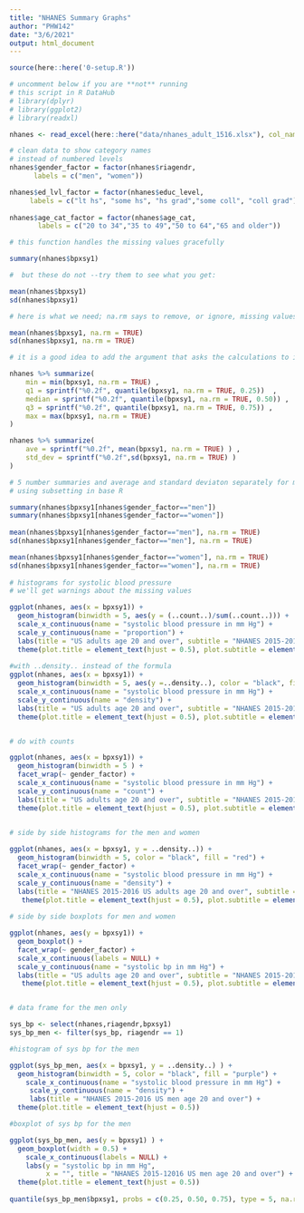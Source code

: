```yaml
---
title: "NHANES Summary Graphs"
author: "PHW142"
date: "3/6/2021"
output: html_document
---
```


```r
source(here::here('0-setup.R'))

# uncomment below if you are **not** running
# this script in R DataHub
# library(dplyr)
# library(ggplot2)
# library(readxl)

nhanes <- read_excel(here::here("data/nhanes_adult_1516.xlsx"), col_names = TRUE)
```

```r
# clean data to show category names
# instead of numbered levels
nhanes$gender_factor = factor(nhanes$riagendr,
      labels = c("men", "women"))

nhanes$ed_lvl_factor = factor(nhanes$educ_level, 
     labels = c("lt hs", "some hs", "hs grad","some coll", "coll grad") )   
     
nhanes$age_cat_factor = factor(nhanes$age_cat,
       labels = c("20 to 34","35 to 49","50 to 64","65 and older"))   
```


```r

# this function handles the missing values gracefully

summary(nhanes$bpxsy1)

#  but these do not --try them to see what you get:

mean(nhanes$bpxsy1)
sd(nhanes$bpxsy1)

# here is what we need; na.rm says to remove, or ignore, missing values

mean(nhanes$bpxsy1, na.rm = TRUE)
sd(nhanes$bpxsy1, na.rm = TRUE)

# it is a good idea to add the argument that asks the calculations to ignore missing

nhanes %>% summarize(
    min = min(bpxsy1, na.rm = TRUE) ,
    q1 = sprintf("%0.2f", quantile(bpxsy1, na.rm = TRUE, 0.25))  ,
    median = sprintf("%0.2f", quantile(bpxsy1, na.rm = TRUE, 0.50)) ,
    q3 = sprintf("%0.2f", quantile(bpxsy1, na.rm = TRUE, 0.75)) ,
    max = max(bpxsy1, na.rm = TRUE)
)

nhanes %>% summarize(
    ave = sprintf("%0.2f", mean(bpxsy1, na.rm = TRUE) ) ,
    std_dev = sprintf("%0.2f",sd(bpxsy1, na.rm = TRUE) )
)
```

```r
# 5 number summaries and average and standard deviaton separately for men and women
# using subsetting in base R

summary(nhanes$bpxsy1[nhanes$gender_factor=="men"])
summary(nhanes$bpxsy1[nhanes$gender_factor=="women"])
 
mean(nhanes$bpxsy1[nhanes$gender_factor=="men"], na.rm = TRUE)
sd(nhanes$bpxsy1[nhanes$gender_factor=="men"], na.rm = TRUE)

mean(nhanes$bpxsy1[nhanes$gender_factor=="women"], na.rm = TRUE)
sd(nhanes$bpxsy1[nhanes$gender_factor=="women"], na.rm = TRUE)
     
# histograms for systolic blood pressure
# we'll get warnings about the missing values

ggplot(nhanes, aes(x = bpxsy1)) +
  geom_histogram(binwidth = 5, aes(y = (..count..)/sum(..count..))) +
  scale_x_continuous(name = "systolic blood pressure in mm Hg") +
  scale_y_continuous(name = "proportion") +
  labs(title = "US adults age 20 and over", subtitle = "NHANES 2015-2016") +
  theme(plot.title = element_text(hjust = 0.5), plot.subtitle = element_text(hjust = 0.5)) 
  
#with ..density.. instead of the formula
ggplot(nhanes, aes(x = bpxsy1)) +
  geom_histogram(binwidth = 5, aes(y =..density..), color = "black", fill = "purple") +
  scale_x_continuous(name = "systolic blood pressure in mm Hg") +
  scale_y_continuous(name = "density") +
  labs(title = "US adults age 20 and over", subtitle = "NHANES 2015-2016") +
  theme(plot.title = element_text(hjust = 0.5), plot.subtitle = element_text(hjust = 0.5)) 


# do with counts

ggplot(nhanes, aes(x = bpxsy1)) +
  geom_histogram(binwidth = 5 ) +
  facet_wrap(~ gender_factor) +
  scale_x_continuous(name = "systolic blood pressure in mm Hg") +
  scale_y_continuous(name = "count") +
  labs(title = "US adults age 20 and over", subtitle = "NHANES 2015-2016") +
  theme(plot.title = element_text(hjust = 0.5), plot.subtitle = element_text(hjust = 0.5)) 
  

# side by side histograms for the men and women 

ggplot(nhanes, aes(x = bpxsy1, y = ..density..)) +
  geom_histogram(binwidth = 5, color = "black", fill = "red") +
  facet_wrap(~ gender_factor) +
  scale_x_continuous(name = "systolic blood pressure in mm Hg") +
  scale_y_continuous(name = "density") +
  labs(title = "NHANES 2015-2016 US adults age 20 and over", subtitle = "NHANES 2015-2016") +
   theme(plot.title = element_text(hjust = 0.5), plot.subtitle = element_text(hjust = 0.5)) 
   
# side by side boxplots for men and women

ggplot(nhanes, aes(y = bpxsy1)) +
  geom_boxplot() +
  facet_wrap(~ gender_factor) +
  scale_x_continuous(labels = NULL) +
  scale_y_continuous(name = "systolic bp in mm Hg") +
  labs(title = "US adults age 20 and over", subtitle = "NHANES 2015-2016") +
   theme(plot.title = element_text(hjust = 0.5), plot.subtitle = element_text(hjust = 0.5)) 


# data frame for the men only

sys_bp <- select(nhanes,riagendr,bpxsy1)
sys_bp_men <- filter(sys_bp, riagendr == 1)

#histogram of sys bp for the men

ggplot(sys_bp_men, aes(x = bpxsy1, y = ..density..) ) +
  geom_histogram(binwidth = 5, color = "black", fill = "purple") +
    scale_x_continuous(name = "systolic blood pressure in mm Hg") +
     scale_y_continuous(name = "density") +
     labs(title = "NHANES 2015-2016 US men age 20 and over") +
  theme(plot.title = element_text(hjust = 0.5))

#boxplot of sys bp for the men

ggplot(sys_bp_men, aes(y = bpxsy1) ) +
  geom_boxplot(width = 0.5) +
    scale_x_continuous(labels = NULL) +
    labs(y = "systolic bp in mm Hg",       
         x = "", title = "NHANES 2015-12016 US men age 20 and over") +
  theme(plot.title = element_text(hjust = 0.5))
  
quantile(sys_bp_men$bpxsy1, probs = c(0.25, 0.50, 0.75), type = 5, na.rm = TRUE)  

```

